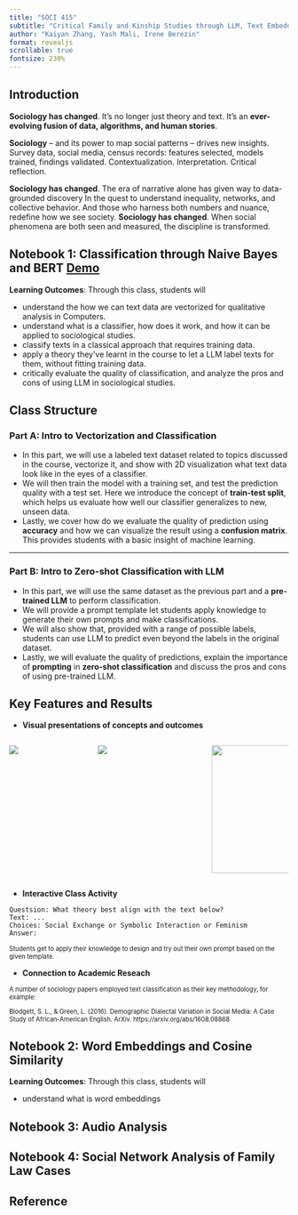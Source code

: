 ```yaml
---
title: "SOCI 415"
subtitle: "Critical Family and Kinship Studies through LLM, Text Embedding and Social Network Analysis"
author: "Kaiyan Zhang, Yash Mali, Irene Berezin"
format: revealjs
scrollable: true
fontsize: 230%
---
```

## Introduction

**Sociology has changed**. It’s no longer just theory and text. It’s an **ever-evolving fusion of data, algorithms, and human stories**. 

**Sociology** -- and its power to map social patterns -- drives new insights. Survey data, social media, census records: features selected, models trained, findings validated. Contextualization. Interpretation. Critical reflection. 

**Sociology has changed**. The era of narrative alone has given way to data-grounded discovery In the quest to understand inequality, networks, and collective behavior. And those who harness both numbers and nuance, redefine how we see society. **Sociology has changed**. When social phenomena are both seen and measured, the discipline is transformed.



## Notebook 1: Classification through Naive Bayes and BERT [Demo](https://colab.research.google.com/github/NathanPalaiologos/TLEF-SOCI-415/blob/main/demo/SOCI415.ipynb)

**Learning Outcomes**: Through this class, students will

- understand the how we can text data are vectorized for qualitative analysis in Computers.
- understand what is a classifier, how does it work, and how it can be applied to sociological studies.
- classify texts in a classical approach that requires training data.
- apply a theory they've learnt in the course to let a LLM label texts for them, without fitting training data.
- critically evaluate the quality of classification, and analyze the pros and cons of using LLM in sociological studies.

## Class Structure

### Part A: Intro to Vectorization and Classification

- In this part, we will use a labeled text dataset related to topics discussed in the course, vectorize it, and show with 2D visualization what text data look like in the eyes of a classifier.
- We will then train the model with a training set, and test the prediction quality with a test set. Here we introduce the concept of **train-test split**, which helps us evaluate how well our classifier generalizes to new, unseen data.
- Lastly, we cover how do we evaluate the quality of prediction using **accuracy** and how we can visualize the result using a **confusion matrix**. This provides students with a basic insight of machine learning.

---

### Part B: Intro to Zero-shot Classification with LLM

- In this part, we will use the same dataset as the previous part and a **pre-trained LLM** to perform classification. 
- We will provide a prompt template let students apply knowledge to generate their own prompts and make classifications.
- We will also show that, provided with a range of possible labels, students can use LLM to predict even beyond the labels in the original dataset.
- Lastly, we will evaluate the quality of predictions, explain the importance of **prompting** in **zero-shot classification** and discuss the pros and cons of using pre-trained LLM.

## Key Features and Results
<!---
For this part we may want to include images from our demo notebook and the results from the AI for humanists' notebooks
--->
- **Visual presentations of concepts and outcomes**      

:::{.columns}
::: {.column width="30%"}
![](image/pca_example.png)
:::

::: {.column width="40%"}
![](image/classification_visualization_example.png)
:::

::: {.column width="30%"}
![](image/cm_example.png){.absolute height="230"}
:::

:::

- **Interactive Class Activity**

```
Questsion: What theory best align with the text below? 
Text: ...
Choices: Social Exchange or Symbolic Interaction or Feminism
Answer: 
```
<div style="font-size: 80%;">
Students get to apply their knowledge to design and try out their own prompt based on the given template.
</div>

- **Connection to Academic Reseach**

<div style="font-size: 80%;">
A number of sociology papers employed text classification as their key methodology, for example:

Blodgett, S. L., & Green, L. (2016). Demographic Dialectal Variation in Social Media: A Case Study of African-American English. ArXiv. https://arxiv.org/abs/1608.08868
</div>


## Notebook 2: Word Embeddings and Cosine Similarity

**Learning Outcomes**: Through this class, students will

- understand what is word embeddings 

## Notebook 3: Audio Analysis


## Notebook 4: Social Network Analysis of Family Law Cases


## Reference

